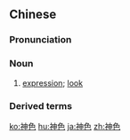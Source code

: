 ==Chinese==
{{zh-forms}}

===Pronunciation===
{{zh-pron
|m=shénsè
|c=san4 sik1
|mn=qz:sîn-siak/tw,xm,zz:sîn-sek
|ma=Zh-shénsè.ogg
|cat=n
}}

===Noun===
{{zh-noun}}

# {{lb|zh|Advanced Mandarin}} [[expression]]; [[look]]

===Derived terms===
{{zh-der|神色不變}}

[[ko:神色]]
[[hu:神色]]
[[ja:神色]]
[[zh:神色]]